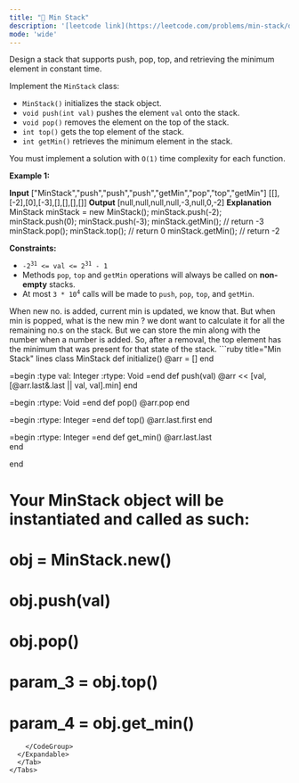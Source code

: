 ```yaml
---
title: "🧀 Min Stack"
description: '[leetcode link](https://leetcode.com/problems/min-stack/description/)'
mode: 'wide'
---
```

<Tabs>
  <Tab title="Question" icon="circle-question" iconType="regular">
    <Card>
      <p>Design a stack that supports push, pop, top, and retrieving the minimum element in constant time.</p>  <p>Implement the <code>MinStack</code> class:</p>  <ul>  <li><code>MinStack()</code> initializes the stack object.</li>  <li><code>void push(int val)</code> pushes the element <code>val</code> onto the stack.</li>  <li><code>void pop()</code> removes the element on the top of the stack.</li>  <li><code>int top()</code> gets the top element of the stack.</li>  <li><code>int getMin()</code> retrieves the minimum element in the stack.</li> </ul>  <p>You must implement a solution with <code>O(1)</code> time complexity for each function.</p>   <p><strong class="example">Example 1:</strong></p>   <strong>Input</strong> [&quot;MinStack&quot;,&quot;push&quot;,&quot;push&quot;,&quot;push&quot;,&quot;getMin&quot;,&quot;pop&quot;,&quot;top&quot;,&quot;getMin&quot;] [[],[-2],[0],[-3],[],[],[],[]]  <strong>Output</strong> [null,null,null,null,-3,null,0,-2]  <strong>Explanation</strong> MinStack minStack = new MinStack(); minStack.push(-2); minStack.push(0); minStack.push(-3); minStack.getMin(); // return -3 minStack.pop(); minStack.top();    // return 0 minStack.getMin(); // return -2    <p><strong>Constraints:</strong></p>  <ul>  <li><code>-2<sup>31</sup> &lt;= val &lt;= 2<sup>31</sup> - 1</code></li>  <li>Methods <code>pop</code>, <code>top</code> and <code>getMin</code> operations will always be called on <strong>non-empty</strong> stacks.</li>  <li>At most <code>3 * 10<sup>4</sup></code> calls will be made to <code>push</code>, <code>pop</code>, <code>top</code>, and <code>getMin</code>.</li> </ul> 
    </Card>
  </Tab>
  <Tab title="Solution" icon="lightbulb" iconType="regular" >
    <Card>
      When new no. is added, current min is updated, we know that. But when min is popped, what is the new min ? we dont want to calculate it for all the remaining no.s on the stack. But we can store the min along with the number when a number is added. So, after a removal, the top element has the minimum that was present for that state of the stack.
</Card>
  <Expandable title="code">
    <CodeGroup dropdown>
```ruby title="Min Stack" lines
class MinStack
    def initialize()
      @arr = []
    end


=begin
    :type val: Integer
    :rtype: Void
=end
    def push(val)
      @arr << [val, [@arr.last&.last || val, val].min]
    end


=begin
    :rtype: Void
=end
    def pop()
      @arr.pop
    end


=begin
    :rtype: Integer
=end
    def top()
      @arr.last.first
    end


=begin
    :rtype: Integer
=end
    def get_min()
      @arr.last.last  
    end


end

# Your MinStack object will be instantiated and called as such:
# obj = MinStack.new()
# obj.push(val)
# obj.pop()
# param_3 = obj.top()
# param_4 = obj.get_min()
```
    </CodeGroup>
  </Expandable>
  </Tab>
</Tabs>
